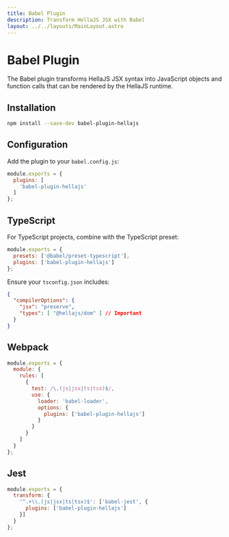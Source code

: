 ```yaml
---
title: Babel Plugin
description: Transform HellaJS JSX with Babel
layout: ../../layouts/MainLayout.astro
---
```


# Babel Plugin

The Babel plugin transforms HellaJS JSX syntax into JavaScript objects and function calls that can be rendered by the HellaJS runtime.

## Installation

```bash
npm install --save-dev babel-plugin-hellajs
```

## Configuration

Add the plugin to your `babel.config.js`:

```js
module.exports = {
  plugins: [
    'babel-plugin-hellajs'
  ]
};
```

## TypeScript

For TypeScript projects, combine with the TypeScript preset:

```js
module.exports = {
  presets: ['@babel/preset-typescript'],
  plugins: ['babel-plugin-hellajs']
};
```

Ensure your `tsconfig.json` includes:

```json
{
  "compilerOptions": {
    "jsx": "preserve",
    "types": [ "@hellajs/dom" ] // Important
  }
}
```


## Webpack
```js
module.exports = {
  module: {
    rules: [
      {
        test: /\.(js|jsx|ts|tsx)$/,
        use: {
          loader: 'babel-loader',
          options: {
            plugins: ['babel-plugin-hellajs']
          }
        }
      }
    ]
  }
};
```

## Jest
```js
module.exports = {
  transform: {
    '^.+\\.(js|jsx|ts|tsx)$': ['babel-jest', {
      plugins: ['babel-plugin-hellajs']
    }]
  }
};
```


